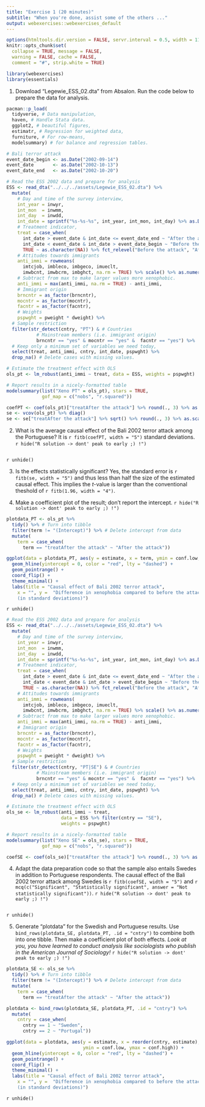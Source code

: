 ```yaml
---
title: "Exercise 1 (20 minutes)"
subtitle: "When you're done, assist some of the others ..."
output: webexercises::webexercises_default
---
```


```r
options(htmltools.dir.version = FALSE, servr.interval = 0.5, width = 115, digits = 2)
knitr::opts_chunk$set(
  collapse = TRUE, message = FALSE, 
  warning = FALSE, cache = FALSE,
  comment = "#", strip.white = TRUE)

library(webexercises)
library(essentials)
```

1. Download "Legewie_ESS_02.dta" from Absalon. Run the code below to prepare the data for analysis.
```r
pacman::p_load(
  tidyverse, # Data manipulation,
  haven, # Handle Stata data.
  ggplot2, # beautiful figures,
  estimatr, # Regression for weighted data,
  furniture, # For row-means,
  modelsummary) # for balance and regression tables.

# Bali terror attack
event_date_begin <- as.Date("2002-09-14")
event_date       <- as.Date("2002-10-13")
event_date_end   <- as.Date("2002-10-20")

# Read the ESS 2002 data and prepare for analysis
ESS <- read_dta("../../../assets/Legewie_ESS_02.dta") %>%
  mutate(
    # Day and time of the survey interview,
    int_year = inwyr,
    int_mon  = inwmm,
    int_day  = inwdd,
    int_date = sprintf("%s-%s-%s", int_year, int_mon, int_day) %>% as.Date(),
    # Treatment indicator,
    treat = case_when(
      int_date > event_date & int_date <= event_date_end ~ "After the attack",
      int_date < event_date & int_date > event_date_begin ~ "Before the attack",
      TRUE ~ as.character(NA)) %>% fct_relevel("Before the attack", "After the attack"),
    # Attitudes towards immigrants
    anti_immi = rowmeans(
      imtcjob, imbleco, imbgeco, imueclt,
      imwbcnt, imwbcrm, imbghct, na.rm = TRUE) %>% scale() %>% as.numeric(),
    # Subtract from max to make larger values more xenophobic.
    anti_immi = max(anti_immi, na.rm = TRUE) - anti_immi,
    # Immigrant origin
    brncntr = as_factor(brncntr),
    mocntr = as_factor(mocntr),
    facntr = as_factor(facntr),
    # Weights
    pspwght = pweight * dweight) %>%
  # Sample restriction        
  filter(str_detect(cntry, "PT") & # Countries
           # Mainstream members (i.e. immigrant origin)
           brncntr == "yes" & mocntr == "yes" &  facntr == "yes") %>%
  # Keep only a minimum set of variables we need today,
  select(treat, anti_immi, cntry, int_date, pspwght) %>%
  drop_na() # Delete cases with missing values.
```

```r
# Estimate the treatment effect with OLS
ols_pt <- lm_robust(anti_immi ~ treat, data = ESS, weights = pspwght)

# Report results in a nicely-formatted table
modelsummary(list("Xeno PT" = ols_pt), stars = TRUE,
             gof_map = c("nobs", "r.squared"))
```

```r
coefPT <- coef(ols_pt)["treatAfter the attack"] %>% round(., 3) %>% as.scalar()
se <- vcov(ols_pt) %>% diag()
se <- se["treatAfter the attack"] %>% sqrt() %>% round(., 3) %>% as.scalar()
```

2. What is the average causal effect of the Bali 2002 terror attack among the Portuguese? It is `r fitb(coefPT, width = "5")` standard deviations.
`r hide("R solution -> dont' peak to early ;) !")`
```r
```
`r unhide()`

3. Is the effects statistically significant? Yes, the standard error is `r fitb(se, width = "5")` and thus less than half the size of the estimated causal effect. This implies the *t*-value is larger than the conventional theshold of `r fitb(1.96, width = "4")`.

4. Make a coefficient plot of the result; don't report the intercept.
`r hide("R solution -> dont' peak to early ;) !")`
```r
plotdata_PT <- ols_pt %>%
  tidy() %>% # Turn into tibble
  filter(term != "(Intercept)") %>% # Delete intercept from data
  mutate(
    term = case_when(
      term == "treatAfter the attack" ~ "After the attack"))

ggplot(data = plotdata_PT, aes(y = estimate, x = term, ymin = conf.low, ymax = conf.high)) +
  geom_hline(yintercept = 0, color = "red", lty = "dashed") + 
  geom_pointrange() + 
  coord_flip() +
  theme_minimal() + 
  labs(title = "Causal effect of Bali 2002 terror attack",
    x = "", y =  "Difference in xenophobia compared to before the attack
    (in standard deviations)")
```
`r unhide()`

```r
# Read the ESS 2002 data and prepare for analysis
ESS <- read_dta("../../../assets/Legewie_ESS_02.dta") %>%
  mutate(
    # Day and time of the survey interview,
    int_year = inwyr,
    int_mon  = inwmm,
    int_day  = inwdd,
    int_date = sprintf("%s-%s-%s", int_year, int_mon, int_day) %>% as.Date(),
    # Treatment indicator,
    treat = case_when(
      int_date > event_date & int_date <= event_date_end ~ "After the attack",
      int_date < event_date & int_date > event_date_begin ~ "Before the attack",
      TRUE ~ as.character(NA)) %>% fct_relevel("Before the attack", "After the attack"),
    # Attitudes towards immigrants
    anti_immi = rowmeans(
      imtcjob, imbleco, imbgeco, imueclt,
      imwbcnt, imwbcrm, imbghct, na.rm = TRUE) %>% scale() %>% as.numeric(),
    # Subtract from max to make larger values more xenophobic.
    anti_immi = max(anti_immi, na.rm = TRUE) - anti_immi,
    # Immigrant origin
    brncntr = as_factor(brncntr),
    mocntr = as_factor(mocntr),
    facntr = as_factor(facntr),
    # Weights
    pspwght = pweight * dweight) %>%
  # Sample restriction        
  filter(str_detect(cntry, "PT|SE") & # Countries
           # Mainstream members (i.e. immigrant origin)
           brncntr == "yes" & mocntr == "yes" &  facntr == "yes") %>%
  # Keep only a minimum set of variables we need today,
  select(treat, anti_immi, cntry, int_date, pspwght) %>%
  drop_na() # Delete cases with missing values.

# Estimate the treatment effect with OLS
ols_se <- lm_robust(anti_immi ~ treat, 
                    data = ESS %>% filter(cntry == "SE"), 
                    weights = pspwght)

# Report results in a nicely-formatted table
modelsummary(list("Xeno SE" = ols_se), stars = TRUE,
             gof_map = c("nobs", "r.squared"))
```

```r
coefSE <- coef(ols_se)["treatAfter the attack"] %>% round(., 3) %>% as.scalar()
```

4. Adapt the data preparation code so that the sample also entails Swedes in addition to Portuguese respondents. The causal effect of the Bali 2002 terror attack among Swedes is `r fitb(coefSE, width = "5")` and `r mcq(c("Significant", "Statistically significant", answer = "Not statistically significant"))`.
`r hide("R solution -> dont' peak to early ;) !")`
```r
```
`r unhide()`

5. Generate "plotdata" for the Swedish and Portuguese results. Use `bind_rows(plotdata_SE, plotdata_PT, .id = "cntry")` to combine both into one tibble. Then make a coefficient plot of both effects. *Look at you, you have learned to conduct analysis like sociologists who publish in the American Journal of Sociology!*
`r hide("R solution -> dont' peak to early ;) !")`
```r
plotdata_SE <- ols_se %>%
  tidy() %>% # Turn into tibble
  filter(term != "(Intercept)") %>% # Delete intercept from data
  mutate(
    term = case_when(
      term == "treatAfter the attack" ~ "After the attack"))

plotdata <- bind_rows(plotdata_SE, plotdata_PT, .id = "cntry") %>%
  mutate(
    cntry = case_when(
      cntry == 1 ~ "Sweden",
      cntry == 2 ~ "Portugal"))

ggplot(data = plotdata, aes(y = estimate, x = reorder(cntry, estimate), 
                            ymin = conf.low, ymax = conf.high)) +
  geom_hline(yintercept = 0, color = "red", lty = "dashed") + 
  geom_pointrange() + 
  coord_flip() +
  theme_minimal() + 
  labs(title = "Causal effect of Bali 2002 terror attack",
    x = "", y =  "Difference in xenophobia compared to before the attack
    (in standard deviations)")
```
`r unhide()`